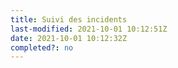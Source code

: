```yaml
---
title: Suivi des incidents
last-modified: 2021-10-01 10:12:51Z
date: 2021-10-01 10:12:32Z
completed?: no
---
```


